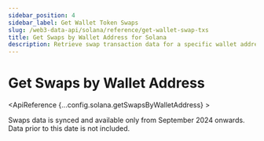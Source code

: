 ```yaml
---
sidebar_position: 4
sidebar_label: Get Wallet Token Swaps
slug: /web3-data-api/solana/reference/get-wallet-swap-txs
title: Get Swaps by Wallet Address for Solana
description: Retrieve swap transaction data for a specific wallet address on Solana.
---
```



# Get Swaps by Wallet Address <MainnetBadge />

<EthereumApiBanner
  customTitle="Looking for swaps by wallet address on EVM?"
  customText="Access swaps by wallet address data using our EVM API."
  customButtonText="Explore EVM API"
  customButtonLink="/web3-data-api/evm/reference/get-swaps-by-wallet-address"
/>

<ApiReference {...config.solana.getSwapsByWalletAddress} >
<Admonition type="info" title="Note">

<p>
Swaps data is synced and available only from September 2024 onwards. Data
prior to this date is not included.
</p>
</Admonition>
</ApiReference>
